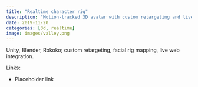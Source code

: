 ```yaml
---
title: "Realtime character rig"
description: "Motion‑tracked 3D avatar with custom retargeting and live web integration."
date: 2019-11-20
categories: [3d, realtime]
image: images/valley.png
---
```


Unity, Blender, Rokoko; custom retargeting, facial rig mapping, live web integration.

Links:

- Placeholder link


